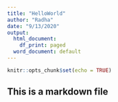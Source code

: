```yaml
---
title: "HelloWorld"
author: "Radha"
date: "9/13/2020"
output:
  html_document:
    df_print: paged
  word_document: default
---
```


```r
knitr::opts_chunk$set(echo = TRUE)
```



## This is a markdown file